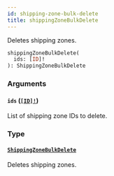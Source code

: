 ```yaml
---
id: shipping-zone-bulk-delete
title: shippingZoneBulkDelete
---
```


Deletes shipping zones.

```graphql
shippingZoneBulkDelete(
  ids: [ID]!
): ShippingZoneBulkDelete

```

### Arguments

#### `ids` ([`[ID]!`](/docs/developer/api-reference/scalars/id))

List of shipping zone IDs to delete.

### Type

#### [`ShippingZoneBulkDelete`](/docs/developer/api-reference/objects/shipping-zone-bulk-delete)

Deletes shipping zones.
